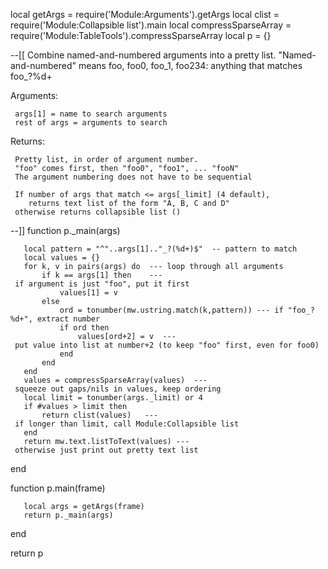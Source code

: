 local getArgs = require('Module:Arguments').getArgs
local clist = require('Module:Collapsible list').main
local compressSparseArray = require('Module:TableTools').compressSparseArray
local p = {}

--[[
Combine named-and-numbered arguments into a pretty list.
"Named-and-numbered" means foo, foo0, foo_1, foo234: anything that matches foo_?%d+

Arguments:
  args[1] = name to search arguments
  rest of args = arguments to search
Returns:
  Pretty list, in order of argument number.
  "foo" comes first, then "foo0", "foo1", ... "fooN"
  The argument numbering does not have to be sequential
  
  If number of args that match <= args[_limit] (4 default),
     returns text list of the form "A, B, C and D"
  otherwise returns collapsible list ({{clist}})
--]]
function p._main(args)
	local pattern = "^"..args[1].."_?(%d+)$"  -- pattern to match
	local values = {}
	for k, v in pairs(args) do  --- loop through all arguments
		if k == args[1] then    --- if argument is just "foo", put it first
			values[1] = v
		else
			ord = tonumber(mw.ustring.match(k,pattern)) --- if "foo_?%d+", extract number
			if ord then
				values[ord+2] = v  --- put value into list at number+2 (to keep "foo" first, even for foo0)
			end
		end
	end
	values = compressSparseArray(values)  --- squeeze out gaps/nils in values, keep ordering
	local limit = tonumber(args._limit) or 4
	if #values > limit then
		return clist(values)   --- if longer than limit, call Module:Collapsible list
	end
	return mw.text.listToText(values) --- otherwise just print out pretty text list
end

function p.main(frame)
	local args = getArgs(frame)
	return p._main(args)
end

return p